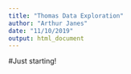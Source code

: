 ```yaml
---
title: "Thomas Data Exploration"
author: "Arthur Janes"
date: "11/10/2019"
output: html_document
---
```


#Just starting!
